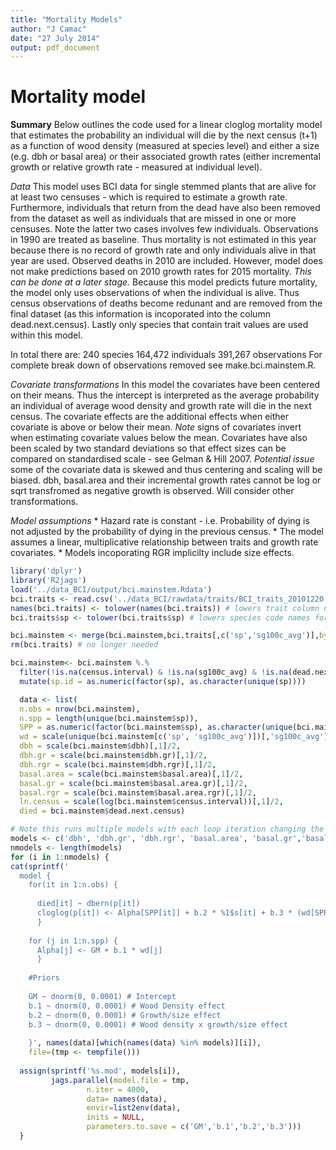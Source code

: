 ```yaml
---
title: "Mortality Models"
author: "J Camac"
date: "27 July 2014"
output: pdf_document
---
```


Mortality model
========================================================

**Summary**
Below outlines the code used for a linear cloglog mortality model that estimates the probability an individual will die by the next census (t+1) as a function of wood density (measured at species level) and either a size (e.g. dbh or basal area) or their associated growth rates (either incremental growth or relative growth rate - measured at individual level).

*Data*
This model uses BCI data for single stemmed plants that are alive for at least two censuses - which is required to estimate a growth rate.
Furthermore, individuals that return from the dead have also been removed from the dataset as well as individuals that are missed in one or more censuses. Note the latter two cases involves few individuals. 
Observations in 1990 are treated as baseline. Thus mortality is not estimated in this year because there is no record of growth rate and only individuals alive in that year are used. 
Observed deaths in 2010 are included. However, model does not make predictions based on 2010 growth rates for 2015 mortality. *This can be done at a later stage.*
Because this model predicts future mortality, the model only uses observations of when the individual is alive. Thus census observations of deaths become redunant and are removed from the final dataset (as this information is incoporated into the column dead.next.census).
Lastly only species that contain trait values are used within this model.

In total there are:
240 species
164,472 individuals
391,267 observations
For complete break down of observations removed see make.bci.mainstem.R.

*Covariate transformations*
In this model the covariates have been centered on their means. Thus the intercept is interpreted as the average probability an individual of average wood density and growth rate will die in the next census. The covariate effects are the additional effects when either covariate is above or below their mean. *Note* signs of covariates invert when estimating covariate values below the mean.
Covariates have also been scaled by two standard deviations so that effect sizes can be compared on standardised scale - see Gelman & Hill 2007. 
*Potential issue* some of the covariate data is skewed and thus centering and scaling will be biased. dbh, basal.area and their incremental growth rates cannot be log or sqrt transfromed as negative growth is observed. Will consider other transformations.

*Model assumptions*
* Hazard rate is constant - i.e. Probability of dying is not adjusted by the probability of dying in the previous census.
* The model assumes a linear, multiplicative relationship between traits and growth rate covariates.
* Models incoporating RGR implicilty include size effects.


```r
library('dplyr')
library('R2jags')
load('../data_BCI/output/bci.mainstem.Rdata')
bci.traits <- read.csv('../data_BCI/rawdata/traits/BCI_traits_20101220.csv')
names(bci.traits) <- tolower(names(bci.traits)) # lowers trait column names for merging
bci.traits$sp <- tolower(bci.traits$sp) # lowers species code names for merging

bci.mainstem <- merge(bci.mainstem,bci.traits[,c('sp','sg100c_avg')],by = 'sp') #only uses species trait data exists for.
rm(bci.traits) # no longer needed

bci.mainstem<- bci.mainstem %.%
  filter(!is.na(census.interval) & !is.na(sg100c_avg) & !is.na(dead.next.census) & census.interval< 6) %.%
  mutate(sp.id = as.numeric(factor(sp), as.character(unique(sp))))
```

```r
  data <- list(
  n.obs = nrow(bci.mainstem),
  n.spp = length(unique(bci.mainstem$sp)),
  SPP = as.numeric(factor(bci.mainstem$sp), as.character(unique(bci.mainstem$sp))),
  wd = scale(unique(bci.mainstem[c('sp', 'sg100c_avg')])[,'sg100c_avg'])[,1]/2,
  dbh = scale(bci.mainstem$dbh)[,1]/2,
  dbh.gr = scale(bci.mainstem$dbh.gr)[,1]/2,
  dbh.rgr = scale(bci.mainstem$dbh.rgr)[,1]/2,
  basal.area = scale(bci.mainstem$basal.area)[,1]/2,
  basal.gr = scale(bci.mainstem$basal.area.gr)[,1]/2,
  basal.rgr = scale(bci.mainstem$basal.area.rgr)[,1]/2,
  ln.census = scale(log(bci.mainstem$census.interval))[,1]/2,
  died = bci.mainstem$dead.next.census)

# Note this runs multiple models with each loop iteration changing the covariates used
models <- c('dbh', 'dbh.gr', 'dbh.rgr', 'basal.area', 'basal.gr','basal.rgr')
nmodels <- length(models)
for (i in 1:nmodels) {
cat(sprintf('
  model {
    for(it in 1:n.obs) {
      
      died[it] ~ dbern(p[it])
      cloglog(p[it]) <- Alpha[SPP[it]] + b.2 * %1$s[it] + b.3 * (wd[SPP[it]] * %1$s[it]) + ln.census[it]
      }
    
    for (j in 1:n.spp) {
      Alpha[j] <- GM + b.1 * wd[j]
      }
    
    #Priors
    
    GM ~ dnorm(0, 0.0001) # Intercept
    b.1 ~ dnorm(0, 0.0001) # Wood Density effect
    b.2 ~ dnorm(0, 0.0001) # Growth/size effect
    b.3 ~ dnorm(0, 0.0001) # Wood density x growth/size effect
  
    }', names(data)[which(names(data) %in% models)][i]),
    file=(tmp <- tempfile()))
  
  assign(sprintf('%s.mod', models[i]), 
         jags.parallel(model.file = tmp,
                 n.iter = 4000,
                 data= names(data), 
                 envir=list2env(data),
                 inits = NULL,
                 parameters.to.save = c('GM','b.1','b.2','b.3')))
  }
```  
